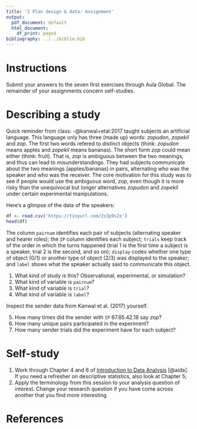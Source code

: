 ```yaml
---
title: '2 Plan design & data: Assignment'
output:
  pdf_document: default
  html_document:
    df_print: paged
bibliography: ../../biblio.bib
---
```


# Instructions
Submit your answers to the seven first exercises through Aula Global. The remainder of your assignments concern self-studies.

# Describing a study
Quick reminder from class: -@kanwal+etal:2017 taught subjects an artificial language. This language only has three (made up) words: *zopudon*, *zopekil* and *zop*. The first two words refered to distinct objects (think: *zopudon* means apples and  *zopekil* means bananas). The short form *zop* could mean either (think: fruit). That is, *zop* is ambiguous between the two meanings, and thus can lead to misunderstandings. They had subjects communicate about the two meanings (apples/bananas) in pairs, alternating who was the speaker and who was the receiver. The core motivation for this study was to see if people would use the ambiguous word, *zop*, even though it is more risky than the unequivocal but longer alternatives *zopudon* and *zopekil* under certain experimental manipulations. 

Here's a glimpse of the data of the speakers:

```r
df <- read.csv('https://tinyurl.com/2s3p9s2z')
head(df) 
```


The column `pairnum` identifies each pair of subjects (alternating speaker and hearer roles); the `IP` column identifies each subject; `trials` keep track of the order in which the turns happened (trial $1$ is the first time a subject is a speaker, trial $2$ is the second, and so on); `display` codes whether one type of object (0/1) or another type of object (2/3) was displayed to the speaker; and `label` shows what the speaker actually said to communicate this object.

  1. What kind of study is this? Observational, experimental, or simulation?
  2. What kind of variable is `pairnum`? 
  3. What kind of variable is `trial`?
  4. What kind of variable is `label`?
  
Inspect the sender data from Kanwal et al. (2017) yourself.

  5. How many times did the sender with `IP` $67.85.42.18$ say *zop*?
  6. How many unique pairs participated in the experiment? 
  7. How many sender trials did the experiment have for each subject?


# Self-study 
1. Work through Chapter 4 and 6 of [Introduction to Data Analysis](https://michael-franke.github.io/intro-data-analysis/Chap-02-01-data.html) [@aida]. If you need a refresher on descriptive statistics, also look at  Chapter 5;
2. Apply the terminology from this session to your analysis question of interest. Change your research question if you have come across another that you find more interesting


# References